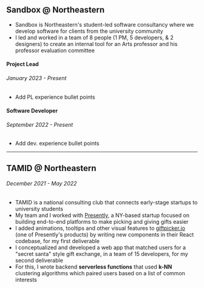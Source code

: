 ## Sandbox <span className="text-gray-600 font-light"> @ Northeastern</span>
- Sandbox is Northeastern's student-led software consultancy where we develop software for clients from the university community
- I led and worked in a team of 8 people (1 PM, 5 developers, & 2 designers) to create an internal tool for an Arts professor and his professor evaluation committee
#### Project Lead
###### January 2023 - Present
- Add PL experience bullet points
#### Software Developer
###### September 2022 - Present
- Add dev. experience bullet points

<hr/>

## TAMID <span className="text-gray-600 font-light"> @ Northeastern</span>
###### December 2021 - May 2022
- TAMID is a national consulting club that connects early-stage startups to university students
- My team and I worked with [Presently](https://getpresently.com/), a NY-based startup focused on building end-to-end platforms to make picking and giving gifts easier
- I added animations, tooltips and other visual features to [giftpicker.io](https://giftpicker.io/) (one of Presently's products) by writing new components in their React codebase, for my first deliverable
- I conceptualized and developed a web app that matched users for a "secret santa" style gift exchange, in a team of 15 developers, for my second deliverable
- For this, I wrote backend **serverless functions** that used **k-NN** clustering algorithms which paired users based on a list of common interests

